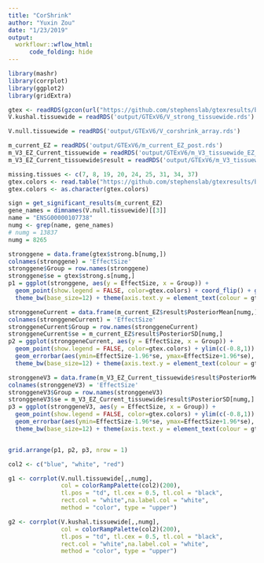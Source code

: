 ```yaml
---
title: "CorShrink"
author: "Yuxin Zou"
date: "1/23/2019"
output:
  workflowr::wflow_html:
      code_folding: hide
---
```


```r
library(mashr)
library(corrplot)
library(ggplot2)
library(gridExtra)
```


```r
gtex <- readRDS(gzcon(url("https://github.com/stephenslab/gtexresults/blob/master/data/MatrixEQTLSumStats.Portable.Z.rds?raw=TRUE")))
V.kushal.tissuewide = readRDS('output/GTExV6/V_strong_tissuewide.rds')

V.null.tissuewide = readRDS('output/GTExV6/V_corshrink_array.rds')

m_current_EZ = readRDS('output/GTExV6/m_current_EZ_post.rds')
m_V3_EZ_Current_tissuewide = readRDS('output/GTExV6/m_V3_tissuewide_EZ_Current.rds')
m_V3_EZ_Current_tissuewide$result = readRDS('output/GTExV6/m_V3_tissuewide_EZ_Current_post_weights.rds')$posterior_matrices

missing.tissues <- c(7, 8, 19, 20, 24, 25, 31, 34, 37)
gtex.colors <- read.table("https://github.com/stephenslab/gtexresults/blob/master/data/GTExColors.txt?raw=TRUE", sep = '\t', comment.char = '')[-missing.tissues, 2]
gtex.colors <- as.character(gtex.colors)
```


```r
sign = get_significant_results(m_current_EZ)
gene_names = dimnames(V.null.tissuewide)[[3]]
name = "ENSG00000107738"
numg <- grep(name, gene_names)
# numg = 13837
numg = 8265
```

```r
stronggene = data.frame(gtex$strong.b[numg,])
colnames(stronggene) = 'EffectSize'
stronggene$Group = row.names(stronggene)
stronggene$se = gtex$strong.s[numg,]
p1 = ggplot(stronggene, aes(y = EffectSize, x = Group)) + 
  geom_point(show.legend = FALSE, color=gtex.colors) + coord_flip() + ggtitle('PLIN1 ENSG00000166819') + ylim(c(-0.8,1)) + geom_errorbar(aes(ymin=EffectSize-1.96*se, ymax=EffectSize+1.96*se), width=0.4, show.legend = FALSE, color=gtex.colors) + 
  theme_bw(base_size=12) + theme(axis.text.y = element_text(colour = gtex.colors, size = 6))

stronggeneCurrent = data.frame(m_current_EZ$result$PosteriorMean[numg,])
colnames(stronggeneCurrent) = 'EffectSize'
stronggeneCurrent$Group = row.names(stronggeneCurrent)
stronggeneCurrent$se = m_current_EZ$result$PosteriorSD[numg,]
p2 = ggplot(stronggeneCurrent, aes(y = EffectSize, x = Group)) + 
  geom_point(show.legend = FALSE, color=gtex.colors) + ylim(c(-0.8,1)) + coord_flip() + ggtitle('ENSG00000166819 Current') + 
  geom_errorbar(aes(ymin=EffectSize-1.96*se, ymax=EffectSize+1.96*se), width=0.4, show.legend = FALSE, color=gtex.colors) + 
  theme_bw(base_size=12) + theme(axis.text.y = element_text(colour = gtex.colors, size = 6))

stronggeneV3 = data.frame(m_V3_EZ_Current_tissuewide$result$PosteriorMean[numg,])
colnames(stronggeneV3) = 'EffectSize'
stronggeneV3$Group = row.names(stronggeneV3)
stronggeneV3$se = m_V3_EZ_Current_tissuewide$result$PosteriorSD[numg,]
p3 = ggplot(stronggeneV3, aes(y = EffectSize, x = Group)) + 
  geom_point(show.legend = FALSE, color=gtex.colors) + ylim(c(-0.8,1)) + coord_flip() + ggtitle('ENSG00000166819 V3 Current tissuewide') + 
  geom_errorbar(aes(ymin=EffectSize-1.96*se, ymax=EffectSize+1.96*se), width=0.4, show.legend = FALSE, color=gtex.colors) + 
  theme_bw(base_size=12) + theme(axis.text.y = element_text(colour = gtex.colors, size = 6))


grid.arrange(p1, p2, p3, nrow = 1)
```

```r
col2 <- c("blue", "white", "red")

g1 <- corrplot(V.null.tissuewide[,,numg], 
               col = colorRampPalette(col2)(200),
               tl.pos = "td", tl.cex = 0.5, tl.col = "black",
               rect.col = "white",na.label.col = "white",
               method = "color", type = "upper") 

g2 <- corrplot(V.kushal.tissuewide[,,numg], 
               col = colorRampPalette(col2)(200),
               tl.pos = "td", tl.cex = 0.5, tl.col = "black",
               rect.col = "white",na.label.col = "white",
               method = "color", type = "upper") 
```
